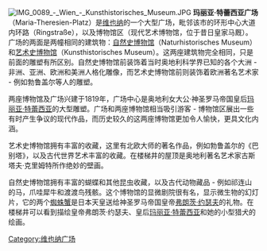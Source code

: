 [[Image:IMG_0089_-_Wien_-_Kunsthistorisches_Museum.JPG|thumbnail]]
'''玛丽亚·特蕾西亚广场'''（Maria-Theresien-Platz）是[[维也纳|维也纳]]的一个大型广场，毗邻该市的环形中心大道内环路（Ringstraße），以及博物馆区（现代艺术博物馆，位于昔日皇家马厩）。广场的两面是两幢相同的建筑物：[[自然史博物馆|自然史博物馆]]（Naturhistorisches Museum）和[[艺术史博物馆|艺术史博物馆]]（Kunsthistorisches Museum）。这两座建筑物完全相同，只是前面的雕塑有所区别。自然史博物馆前装饰着当时奥地利科学界已知的各个大洲 - 非洲、亚洲、欧洲和美洲人格化雕像，而艺术史博物馆前则装饰着欧洲著名艺术家 - 例如勃鲁盖尔等人的雕塑。

两座博物馆及广场兴建于1819年，广场中心是奥地利女大公·神圣罗马帝国皇后[[玛丽亚·特蕾西亚|玛丽亚·特蕾西亚]]的大型雕塑。广场和两座博物馆相当吸引游客 - 博物馆区展出一些有时产生争议的现代作品，而历史较久的这两座博物馆更加令人愉快，更具文化内涵。 

艺术史博物馆拥有丰富的收藏，这里有北欧大师的著名作品，例如勃鲁盖尔的《巴别塔》，以及古代世界艺术丰富的收藏。在楼梯井的屋顶是奥地利著名艺术家古斯塔夫·克里姆特所作绝妙的壁画。

自然史博物馆拥有丰富的蝴蝶和其他昆虫收藏，以及古代动物藏品 - 例如祁连山的马，爪哇犀牛和渡渡鸟残骸。这个博物馆的显微剧院很有名，显示微生物的幻灯片，它的两个[[蜘蛛蟹|蜘蛛蟹]]是日本天皇送给神圣罗马帝国皇帝[[弗朗茨·约瑟夫|弗朗茨·约瑟夫]]的礼物。在楼梯井可以看到描绘皇帝弗朗茨·约瑟夫、皇后[[玛丽亚·特蕾西亚|玛丽亚·特蕾西亚]]和她的小型猎犬的绘画。

[[Category:维也纳广场|Category:维也纳广场]]